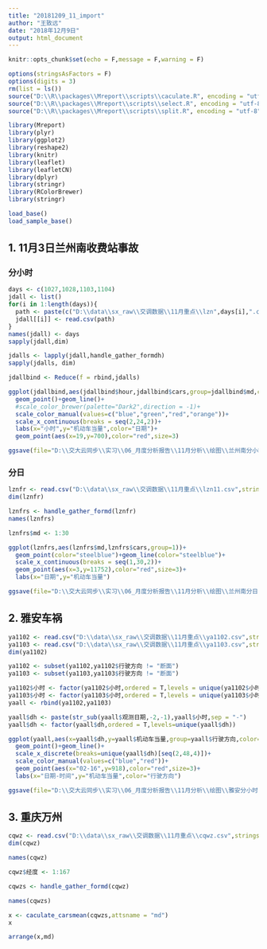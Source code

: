 ```yaml
---
title: "20181209_11_import"
author: "王致远"
date: "2018年12月9日"
output: html_document
---
```


```r
knitr::opts_chunk$set(echo = F,message = F,warning = F)
```

```r
options(stringsAsFactors = F)
options(digits = 3)
rm(list = ls())
source("D:\\R\\packages\\Mreport\\scripts\\caculate.R", encoding = "utf-8")
source("D:\\R\\packages\\Mreport\\scripts\\select.R", encoding = "utf-8")
source("D:\\R\\packages\\Mreport\\scripts\\split.R", encoding = "utf-8")
```

```r
library(Mreport)
library(plyr)
library(ggplot2)
library(reshape2)
library(knitr)
library(leaflet)
library(leafletCN)
library(dplyr)
library(stringr)
library(RColorBrewer)
library(stringr)
```

```r
load_base()
load_sample_base()
```

## 1. 11月3日兰州南收费站事故

### 分小时

```r
days <- c(1027,1028,1103,1104)
jdall <- list()
for(i in 1:length(days)){
  path <- paste(c("D:\\data\\sx_raw\\交调数据\\11月重点\\lzn",days[i],".csv"),collapse = "")
  jdall[[i]] <- read.csv(path)
}
names(jdall) <- days
sapply(jdall,dim)
```

```r
jdalls <- lapply(jdall,handle_gather_formdh)
sapply(jdalls, dim)
```

```r
jdallbind <- Reduce(f = rbind,jdalls)
```

```r
ggplot(jdallbind,aes(jdallbind$hour,jdallbind$cars,group=jdallbind$md,color=jdallbind$md))+
  geom_point()+geom_line()+
  #scale_color_brewer(palette="Dark2",direction = -1)+
  scale_color_manual(values=c("blue","green","red","orange"))+
  scale_x_continuous(breaks = seq(2,24,2))+
  labs(x="小时",y="机动车当量",color="日期")+
  geom_point(aes(x=19,y=700),color="red",size=3)
```

```r
ggsave(file="D:\\交大云同步\\实习\\06_月度分析报告\\11月分析\\绘图\\兰州南分小时.png",dpi=600,height=4.5,width=9)
```

### 分日

```r
lznfr <- read.csv("D:\\data\\sx_raw\\交调数据\\11月重点\\lzn11.csv",stringsAsFactors=F)
dim(lznfr)
```

```r
lznfrs <- handle_gather_formd(lznfr)
names(lznfrs)
```

```r
lznfrs$md <- 1:30
```

```r
ggplot(lznfrs,aes(lznfrs$md,lznfrs$cars,group=1))+
  geom_point(color="steelblue")+geom_line(color="steelblue")+
  scale_x_continuous(breaks = seq(1,30,2))+
  geom_point(aes(x=3,y=11752),color="red",size=3)+
  labs(x="日期",y="机动车当量")
```

```r
ggsave(file="D:\\交大云同步\\实习\\06_月度分析报告\\11月分析\\绘图\\兰州南分日.png",dpi=600,height=4.5,width=9)
```

## 2. 雅安车祸

```r
ya1102 <- read.csv("D:\\data\\sx_raw\\交调数据\\11月重点\\ya1102.csv",stringsAsFactors=F)
ya1103 <- read.csv("D:\\data\\sx_raw\\交调数据\\11月重点\\ya1103.csv",stringsAsFactors=F)
dim(ya1102)
```

```r
ya1102 <- subset(ya1102,ya1102$行驶方向 != "断面")
ya1103 <- subset(ya1103,ya1103$行驶方向 != "断面")
```

```r
ya1102$小时 <- factor(ya1102$小时,ordered = T,levels = unique(ya1102$小时))
ya1103$小时 <- factor(ya1103$小时,ordered = T,levels = unique(ya1103$小时))
yaall <- rbind(ya1102,ya1103)
```


```r
yaall$dh <- paste(str_sub(yaall$观测日期,-2,-1),yaall$小时,sep = "-")
yaall$dh <- factor(yaall$dh,ordered = T,levels=unique(yaall$dh))
```

```r
ggplot(yaall,aes(x=yaall$dh,y=yaall$机动车当量,group=yaall$行驶方向,color=yaall$行驶方向))+
  geom_point()+geom_line()+
  scale_x_discrete(breaks=unique(yaall$dh)[seq(2,48,4)])+
  scale_color_manual(values=c("blue","red"))+
  geom_point(aes(x="02-16",y=918),color="red",size=3)+
  labs(x="日期-时间",y="机动车当量",color="行驶方向")
```

```r
ggsave(file="D:\\交大云同步\\实习\\06_月度分析报告\\11月分析\\绘图\\雅安分小时.png",dpi=600,height=4.5,width=9)
```

## 3. 重庆万州

```r
cqwz <- read.csv("D:\\data\\sx_raw\\交调数据\\11月重点\\cqwz.csv",stringsAsFactors=F)
dim(cqwz)
```

```r
names(cqwz)
```

```r
cqwz$经度 <- 1:167
```


```r
cqwzs <- handle_gather_formd(cqwz)
```

```r
names(cqwzs)
```


```r
x <- caculate_carsmean(cqwzs,attsname = "md")
x
```

```r
arrange(x,md)
```

